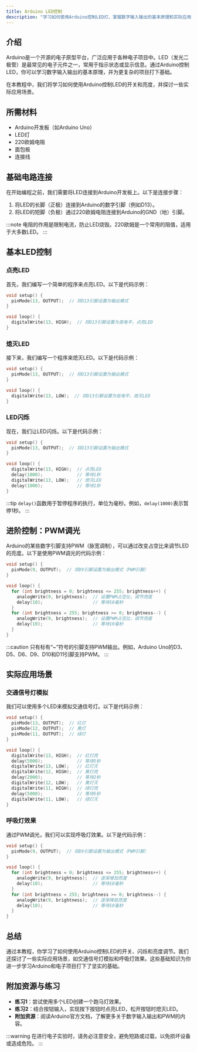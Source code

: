 ```yaml
---
title: Arduino LED控制
description: "学习如何使用Arduino控制LED灯，掌握数字输入输出的基本原理和实际应用。"
---
```


## 介绍

Arduino是一个开源的电子原型平台，广泛应用于各种电子项目中。LED（发光二极管）是最常见的电子元件之一，常用于指示状态或显示信息。通过Arduino控制LED，你可以学习数字输入输出的基本原理，并为更复杂的项目打下基础。

在本教程中，我们将学习如何使用Arduino控制LED的开关和亮度，并探讨一些实际应用场景。

## 所需材料

- Arduino开发板（如Arduino Uno）
- LED灯
- 220欧姆电阻
- 面包板
- 连接线

## 基础电路连接

在开始编程之前，我们需要将LED连接到Arduino开发板上。以下是连接步骤：

1. 将LED的长脚（正极）连接到Arduino的数字引脚（例如D13）。
2. 将LED的短脚（负极）通过220欧姆电阻连接到Arduino的GND（地）引脚。

:::note
电阻的作用是限制电流，防止LED烧毁。220欧姆是一个常用的阻值，适用于大多数LED。
:::

## 基本LED控制

### 点亮LED

首先，我们编写一个简单的程序来点亮LED。以下是代码示例：

```cpp
void setup() {
  pinMode(13, OUTPUT);  // 将D13引脚设置为输出模式
}

void loop() {
  digitalWrite(13, HIGH);  // 将D13引脚设置为高电平，点亮LED
}
```

### 熄灭LED

接下来，我们编写一个程序来熄灭LED。以下是代码示例：

```cpp
void setup() {
  pinMode(13, OUTPUT);  // 将D13引脚设置为输出模式
}

void loop() {
  digitalWrite(13, LOW);  // 将D13引脚设置为低电平，熄灭LED
}
```

### LED闪烁

现在，我们让LED闪烁。以下是代码示例：

```cpp
void setup() {
  pinMode(13, OUTPUT);  // 将D13引脚设置为输出模式
}

void loop() {
  digitalWrite(13, HIGH);  // 点亮LED
  delay(1000);             // 等待1秒
  digitalWrite(13, LOW);   // 熄灭LED
  delay(1000);             // 等待1秒
}
```

:::tip
`delay()`函数用于暂停程序的执行，单位为毫秒。例如，`delay(1000)`表示暂停1秒。
:::

## 进阶控制：PWM调光

Arduino的某些数字引脚支持PWM（脉宽调制），可以通过改变占空比来调节LED的亮度。以下是使用PWM调光的代码示例：

```cpp
void setup() {
  pinMode(9, OUTPUT);  // 将D9引脚设置为输出模式（PWM引脚）
}

void loop() {
  for (int brightness = 0; brightness <= 255; brightness++) {
    analogWrite(9, brightness);  // 设置PWM占空比，调节亮度
    delay(10);                   // 等待10毫秒
  }
  for (int brightness = 255; brightness >= 0; brightness--) {
    analogWrite(9, brightness);  // 设置PWM占空比，调节亮度
    delay(10);                   // 等待10毫秒
  }
}
```

:::caution
只有标有“~”符号的引脚支持PWM输出。例如，Arduino Uno的D3、D5、D6、D9、D10和D11引脚支持PWM。
:::

## 实际应用场景

### 交通信号灯模拟

我们可以使用多个LED来模拟交通信号灯。以下是代码示例：

```cpp
void setup() {
  pinMode(13, OUTPUT);  // 红灯
  pinMode(12, OUTPUT);  // 黄灯
  pinMode(11, OUTPUT);  // 绿灯
}

void loop() {
  digitalWrite(13, HIGH);  // 红灯亮
  delay(5000);             // 等待5秒
  digitalWrite(13, LOW);   // 红灯灭
  digitalWrite(12, HIGH);  // 黄灯亮
  delay(2000);             // 等待2秒
  digitalWrite(12, LOW);   // 黄灯灭
  digitalWrite(11, HIGH);  // 绿灯亮
  delay(5000);             // 等待5秒
  digitalWrite(11, LOW);   // 绿灯灭
}
```

### 呼吸灯效果

通过PWM调光，我们可以实现呼吸灯效果。以下是代码示例：

```cpp
void setup() {
  pinMode(9, OUTPUT);  // 将D9引脚设置为输出模式（PWM引脚）
}

void loop() {
  for (int brightness = 0; brightness <= 255; brightness++) {
    analogWrite(9, brightness);  // 逐渐增加亮度
    delay(10);                   // 等待10毫秒
  }
  for (int brightness = 255; brightness >= 0; brightness--) {
    analogWrite(9, brightness);  // 逐渐降低亮度
    delay(10);                   // 等待10毫秒
  }
}
```

## 总结

通过本教程，你学习了如何使用Arduino控制LED的开关、闪烁和亮度调节。我们还探讨了一些实际应用场景，如交通信号灯模拟和呼吸灯效果。这些基础知识为你进一步学习Arduino和电子项目打下了坚实的基础。

## 附加资源与练习

- **练习1**：尝试使用多个LED创建一个跑马灯效果。
- **练习2**：结合按钮输入，实现按下按钮时点亮LED，松开按钮时熄灭LED。
- **附加资源**：阅读Arduino官方文档，了解更多关于数字输入输出和PWM的内容。

:::warning
在进行电子实验时，请务必注意安全，避免短路或过载，以免损坏设备或造成危险。
:::